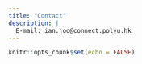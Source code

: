 ```yaml
---
title: "Contact"
description: |
  E-mail: ian.joo@connect.polyu.hk
---
```


```r
knitr::opts_chunk$set(echo = FALSE)
```

